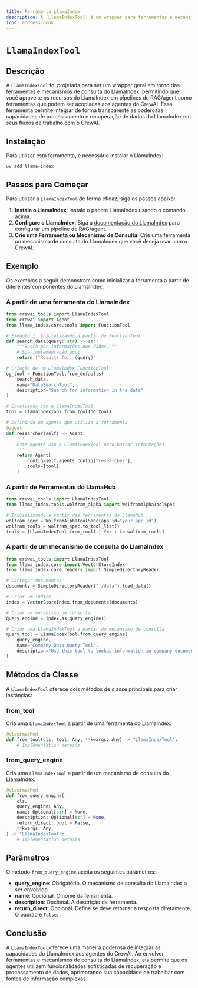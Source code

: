 ```yaml
---
title: Ferramenta LlamaIndex
description: A `LlamaIndexTool` é um wrapper para ferramentas e mecanismos de consulta do LlamaIndex.
icon: address-book
---
```


# `LlamaIndexTool`

## Descrição

A `LlamaIndexTool` foi projetada para ser um wrapper geral em torno das ferramentas e mecanismos de consulta do LlamaIndex, permitindo que você aproveite os recursos do LlamaIndex em pipelines de RAG/agent como ferramentas que podem ser acopladas aos agentes do CrewAI. Essa ferramenta permite integrar de forma transparente as poderosas capacidades de processamento e recuperação de dados do LlamaIndex em seus fluxos de trabalho com o CrewAI.

## Instalação

Para utilizar esta ferramenta, é necessário instalar o LlamaIndex:

```shell
uv add llama-index
```

## Passos para Começar

Para utilizar a `LlamaIndexTool` de forma eficaz, siga os passos abaixo:

1. **Instale o LlamaIndex**: Instale o pacote LlamaIndex usando o comando acima.
2. **Configure o LlamaIndex**: Siga a [documentação do LlamaIndex](https://docs.llamaindex.ai/) para configurar um pipeline de RAG/agent.
3. **Crie uma Ferramenta ou Mecanismo de Consulta**: Crie uma ferramenta ou mecanismo de consulta do LlamaIndex que você deseja usar com o CrewAI.

## Exemplo

Os exemplos a seguir demonstram como inicializar a ferramenta a partir de diferentes componentes do LlamaIndex:

### A partir de uma ferramenta do LlamaIndex

```python Code
from crewai_tools import LlamaIndexTool
from crewai import Agent
from llama_index.core.tools import FunctionTool

# Exemplo 1: Inicializando a partir do FunctionTool
def search_data(query: str) -> str:
    """Busca por informações nos dados."""
    # Sua implementação aqui
    return f"Results for: {query}"

# Criação de um LlamaIndex FunctionTool
og_tool = FunctionTool.from_defaults(
    search_data, 
    name="DataSearchTool",
    description="Search for information in the data"
)

# Envolvendo com a LlamaIndexTool
tool = LlamaIndexTool.from_tool(og_tool)

# Definindo um agente que utiliza a ferramenta
@agent
def researcher(self) -> Agent:
    '''
    Este agente usa a LlamaIndexTool para buscar informações.
    '''
    return Agent(
        config=self.agents_config["researcher"],
        tools=[tool]
    )
```

### A partir de Ferramentas do LlamaHub

```python Code
from crewai_tools import LlamaIndexTool
from llama_index.tools.wolfram_alpha import WolframAlphaToolSpec

# Inicializando a partir das ferramentas do LlamaHub
wolfram_spec = WolframAlphaToolSpec(app_id="your_app_id")
wolfram_tools = wolfram_spec.to_tool_list()
tools = [LlamaIndexTool.from_tool(t) for t in wolfram_tools]
```

### A partir de um mecanismo de consulta do LlamaIndex

```python Code
from crewai_tools import LlamaIndexTool
from llama_index.core import VectorStoreIndex
from llama_index.core.readers import SimpleDirectoryReader

# Carregar documentos
documents = SimpleDirectoryReader("./data").load_data()

# Criar um índice
index = VectorStoreIndex.from_documents(documents)

# Criar um mecanismo de consulta
query_engine = index.as_query_engine()

# Criar uma LlamaIndexTool a partir do mecanismo de consulta
query_tool = LlamaIndexTool.from_query_engine(
    query_engine,
    name="Company Data Query Tool",
    description="Use this tool to lookup information in company documents"
)
```

## Métodos da Classe

A `LlamaIndexTool` oferece dois métodos de classe principais para criar instâncias:

### from_tool

Cria uma `LlamaIndexTool` a partir de uma ferramenta do LlamaIndex.

```python Code
@classmethod
def from_tool(cls, tool: Any, **kwargs: Any) -> "LlamaIndexTool":
    # Implementation details
```

### from_query_engine

Cria uma `LlamaIndexTool` a partir de um mecanismo de consulta do LlamaIndex.

```python Code
@classmethod
def from_query_engine(
    cls,
    query_engine: Any,
    name: Optional[str] = None,
    description: Optional[str] = None,
    return_direct: bool = False,
    **kwargs: Any,
) -> "LlamaIndexTool":
    # Implementation details
```

## Parâmetros

O método `from_query_engine` aceita os seguintes parâmetros:

- **query_engine**: Obrigatório. O mecanismo de consulta do LlamaIndex a ser envolvido.
- **name**: Opcional. O nome da ferramenta.
- **description**: Opcional. A descrição da ferramenta.
- **return_direct**: Opcional. Define se deve retornar a resposta diretamente. O padrão é `False`.

## Conclusão

A `LlamaIndexTool` oferece uma maneira poderosa de integrar as capacidades do LlamaIndex aos agentes do CrewAI. Ao envolver ferramentas e mecanismos de consulta do LlamaIndex, ela permite que os agentes utilizem funcionalidades sofisticadas de recuperação e processamento de dados, aprimorando sua capacidade de trabalhar com fontes de informação complexas.